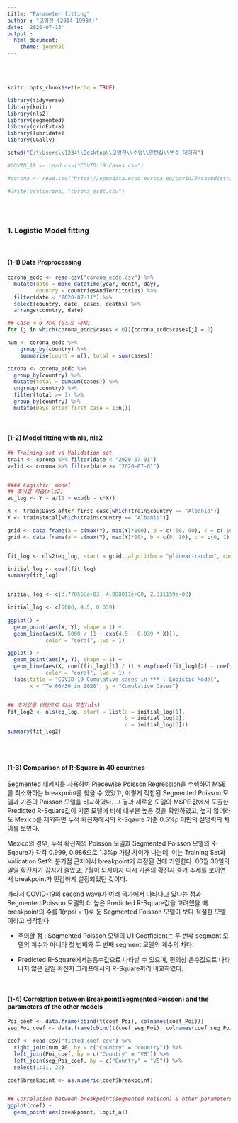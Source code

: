 ```yaml
---
title: "Parameter fitting"
author : "고영현 (2014-19984)"
date: '2020-07-13'
output :
  html_document:
    theme: journal
---
```


<br>
<br>


```r
knitr::opts_chunk$set(echo = TRUE)

library(tidyverse)
library(knitr)
library(nls2)
library(segmented)
library(gridExtra)
library(lubridate)
library(GGally)

setwd("C:\\Users\\1234\\Desktop\\고영현\\수업\\인턴십\\변수 데이터")

#COVID_19 <- read.csv("COVID-19 Cases.csv")

#corona <- read.csv("https://opendata.ecdc.europa.eu/covid19/casedistribution/csv", na.strings = "", fileEncoding = "UTF-8-BOM")

#write.csv(corona, "corona_ecdc.csv")

```


<br>
<br>

### 1. Logistic Model fitting

<br>

#### (1-1) Data Preprocessing

```r
corona_ecdc <- read.csv("corona_ecdc.csv") %>%
  mutate(date = make_datetime(year, month, day),
         country = countriesAndTerritories) %>%
  filter(date < "2020-07-11") %>%
  select(country, date, cases, deaths) %>%
  arrange(country, date)

## Case < 0 처리 (0으로 대체)
for (j in which(corona_ecdc$cases < 0)){corona_ecdc$cases[j] = 0}

num <- corona_ecdc %>%
    group_by(country) %>%
    summarise(count = n(), total = sum(cases))

corona <- corona_ecdc %>%
  group_by(country) %>%
  mutate(total = cumsum(cases)) %>%
  ungroup(country) %>%
  filter(total >= 1) %>%
  group_by(country) %>%
  mutate(Days_after_first_case = 1:n())

```

<br>


#### (1-2) Model fitting with nls, nls2

```r

## Training set vs Validation set
train <- corona %>% filter(date < "2020-07-01")
valid <- corona %>% filter(date >= "2020-07-01")


#### Logistic  model
## 초기값 학습(nls2)
eq_log <- Y ~ a/(1 + exp(b - c*X))

X <- train$Days_after_first_case[which(train$country == "Albania")]
Y <- train$total[which(train$country == "Albania")]

grid <- data.frame(a = c(max(Y), max(Y)*100), b = c(-50, 50), c = c(-10, 10))
grid <- data.frame(a = c(max(Y), max(Y)*10), b = c(0, 10), c = c(0, 1))


fit_log <- nls2(eq_log, start = grid, algorithm = "plinear-random", control = nls.control(maxiter = 5000))

initial_log <- coef(fit_log)
summary(fit_log)


initial_log <- c(3.778568e+03, 4.988011e+00, 2.331159e-02)

initial_log <- c(5000, 4.5, 0.039)
  
ggplot() +
  geom_point(aes(X, Y), shape = 1) +
  geom_line(aes(X, 5000 / (1 + exp(4.5 - 0.039 * X))),
            color = "coral", lwd = 1)

ggplot() +
  geom_point(aes(X, Y), shape = 1) +
  geom_line(aes(X, coef(fit_log)[1] / (1 + exp(coef(fit_log)[2] - coef(fit_log)[3] * X))),
            color = "coral", lwd = 1) +
  labs(title = "COVID-19 Cumulative cases in *** : Logistic Model",
       x = "To 06/30 in 2020", y = "Cumulative Cases")


## 초기값을 바탕으로 다시 적합(nls)
fit_log2 <- nls(eq_log, start = list(a = initial_log[1],
                                     b = initial_log[2],
                                     c = initial_log[3]))
summary(fit_log2)



```



 
 


  
<br>

#### (1-3) Comparison of R-Square in 40 countries


 Segmented 패키지를 사용하여 Piecewise Poisson Regression을 수행하여 MSE를 최소화하는 breakpoint를 찾을 수 있었고, 이렇게 적합된 Segmented Poisson 모델과 기존의 Poisson 모델을 비교하였다. 그 결과 새로운 모델의 MSPE 값에서 도출한 Predicted R-Square값이 기존 모델에 비해 대부분 높은 것을 확인하였고, 높지 않더라도 Mexico를 제외하면 누적 확진자에서의 R-Sqaure 기준 0.5%p 미만의 설명력의 차이를 보였다.
 
 Mexico의 경우, 누적 확진자의 Poisson 모델과 Segmented Poisson 모델의 R-Sqaure가 각각 0.999, 0.986으로 1.3%p 가량 차이가 나는데, 이는 Training Set과 Validation Set의 분기점 근처에서 breakpoint가 추정된 것에 기인한다. 06월 30일의 일일 확진자가 갑자기 줄었고, 7월이 되자마자 다시 기존의 확진자 증가 추세를 보이면서 breakpoint가 민감하게 설정되었던 것이다.
 
 따라서 COVID-19의 second wave가 여러 국가에서 나타나고 있다는 점과 Segmented Poisson 모델의 더 높은 Predicted R-Square값을 고려했을 때 breakpoint의 수를 1(npsi = 1)로 둔 Segmented Poisson 모델이 보다 적절한 모델이라고 생각된다.
 
 * 주의할 점 : Segmented Poisson 모델의 U1 Coefficient는 두 번쨰 segment 모델의 계수가 아니라 첫 번째와 두 번째 segment 모델의 계수의 차다.
 
 * Predicted R-Square에서는음수값으로 나타날 수 있으며, 편의상 음수값으로 나타나지 않은 일일 확진자 그래프에서의 R-Square끼리 비교하였다.
 
<br>



#### (1-4) Correlation between Breakpoint(Segmented Poisson) and the parameters of the other models

```r

Poi_coef <- data.frame(cbind(t(coef_Poi), colnames(coef_Poi)))
seg_Poi_coef <- data.frame(cbind(t(coef_seg_Poi), colnames(coef_seg_Poi)))

coef <- read.csv("fitted_coef.csv") %>%
  right_join(num_40, by = c("Country" = "country")) %>%
  left_join(Poi_coef, by = c("Country" = "V6")) %>%
  left_join(seg_Poi_coef, by = c("Country" = "V8")) %>%
  select(1:11, 22)

coef$breakpoint <- as.numeric(coef$breakpoint)


## Correlation between breakpoint(segmented Poisson) & other parameters
ggplot(coef) +
  geom_point(aes(breakpoint, logit_a))




```


<br>